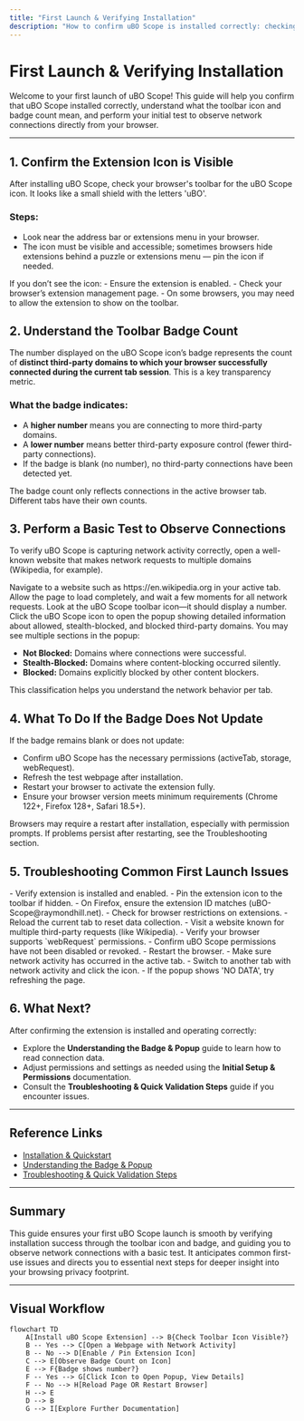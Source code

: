 ```yaml
---
title: "First Launch & Verifying Installation"
description: "How to confirm uBO Scope is installed correctly: checking for the toolbar icon, understanding the badge count, and performing a basic test by opening a web page to observe connections. Tips for first-time startup issues."
---
```


# First Launch & Verifying Installation

Welcome to your first launch of uBO Scope! This guide will help you confirm that uBO Scope installed correctly, understand what the toolbar icon and badge count mean, and perform your initial test to observe network connections directly from your browser.

---

## 1. Confirm the Extension Icon is Visible

After installing uBO Scope, check your browser's toolbar for the uBO Scope icon. It looks like a small shield with the letters 'uBO'.

### Steps:

- Look near the address bar or extensions menu in your browser.
- The icon must be visible and accessible; sometimes browsers hide extensions behind a puzzle or extensions menu — pin the icon if needed.

<Tip>
If you don’t see the icon:
- Ensure the extension is enabled.
- Check your browser’s extension management page.
- On some browsers, you may need to allow the extension to show on the toolbar.
</Tip>

## 2. Understand the Toolbar Badge Count

The number displayed on the uBO Scope icon’s badge represents the count of **distinct third-party domains to which your browser successfully connected during the current tab session**. This is a key transparency metric.

### What the badge indicates:

- A **higher number** means you are connecting to more third-party domains.
- A **lower number** means better third-party exposure control (fewer third-party connections).
- If the badge is blank (no number), no third-party connections have been detected yet.

<Info>
The badge count only reflects connections in the active browser tab. Different tabs have their own counts.
</Info>

## 3. Perform a Basic Test to Observe Connections

To verify uBO Scope is capturing network activity correctly, open a well-known website that makes network requests to multiple domains (Wikipedia, for example).

<Steps>
<Step title="Open a Webpage">
Navigate to a website such as https://en.wikipedia.org in your active tab.
</Step>
<Step title="Wait a Few Seconds">
Allow the page to load completely, and wait a few moments for all network requests.
</Step>
<Step title="Observe the Badge Count">
Look at the uBO Scope toolbar icon—it should display a number.
</Step>
<Step title="Open the Popup Panel">
Click the uBO Scope icon to open the popup showing detailed information about allowed, stealth-blocked, and blocked third-party domains.
</Step>
</Steps>

<Note>
You may see multiple sections in the popup:

- **Not Blocked:** Domains where connections were successful.
- **Stealth-Blocked:** Domains where content-blocking occurred silently.
- **Blocked:** Domains explicitly blocked by other content blockers.

This classification helps you understand the network behavior per tab.
</Note>

## 4. What To Do If the Badge Does Not Update

If the badge remains blank or does not update:

- Confirm uBO Scope has the necessary permissions (activeTab, storage, webRequest).
- Refresh the test webpage after installation.
- Restart your browser to activate the extension fully.
- Ensure your browser version meets minimum requirements (Chrome 122+, Firefox 128+, Safari 18.5+).

<Tip>
Browsers may require a restart after installation, especially with permission prompts. If problems persist after restarting, see the Troubleshooting section.
</Tip>

## 5. Troubleshooting Common First Launch Issues

<AccordionGroup title="Troubleshooting & Quick Fixes">
<Accordion title="uBO Scope Icon Missing">
- Verify extension is installed and enabled.
- Pin the extension icon to the toolbar if hidden.
- On Firefox, ensure the extension ID matches (uBO-Scope@raymondhill.net).
- Check for browser restrictions on extensions.
</Accordion>
<Accordion title="No Badge Count or No Data">
- Reload the current tab to reset data collection.
- Visit a website known for multiple third-party requests (like Wikipedia).
- Verify your browser supports `webRequest` permissions.
- Confirm uBO Scope permissions have not been disabled or revoked.
- Restart the browser.
</Accordion>
<Accordion title="Popup Fails to Show Data">
- Make sure network activity has occurred in the active tab.
- Switch to another tab with network activity and click the icon.
- If the popup shows 'NO DATA', try refreshing the page.
</Accordion>
</AccordionGroup>

## 6. What Next?

After confirming the extension is installed and operating correctly:

- Explore the **Understanding the Badge & Popup** guide to learn how to read connection data.
- Adjust permissions and settings as needed using the **Initial Setup & Permissions** documentation.
- Consult the **Troubleshooting & Quick Validation Steps** guide if you encounter issues.

---

## Reference Links

- [Installation & Quickstart](https://github.com/gorhill/uBO-Scope/blob/main/getting-started/installation-quickstart/installation-multiplatform.mdx)
- [Understanding the Badge & Popup](https://github.com/gorhill/uBO-Scope/blob/main/getting-started/setup-usage/interpreting-results.mdx)
- [Troubleshooting & Quick Validation Steps](https://github.com/gorhill/uBO-Scope/blob/main/getting-started/setup-usage/troubleshooting-quick-validation.mdx)

---

## Summary
This guide ensures your first uBO Scope launch is smooth by verifying installation success through the toolbar icon and badge, and guiding you to observe network connections with a basic test. It anticipates common first-use issues and directs you to essential next steps for deeper insight into your browsing privacy footprint.

---

## Visual Workflow
```mermaid
flowchart TD
    A[Install uBO Scope Extension] --> B{Check Toolbar Icon Visible?}
    B -- Yes --> C[Open a Webpage with Network Activity]
    B -- No --> D[Enable / Pin Extension Icon]
    C --> E[Observe Badge Count on Icon]
    E --> F{Badge shows number?}
    F -- Yes --> G[Click Icon to Open Popup, View Details]
    F -- No --> H[Reload Page OR Restart Browser]
    H --> E
    D --> B
    G --> I[Explore Further Documentation]
```
